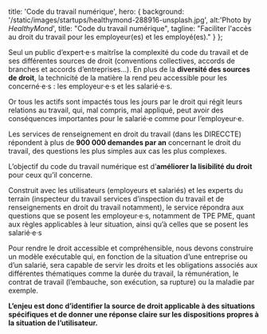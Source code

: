 
  title: 'Code du travail numérique',
  hero: {
    background: '/static/images/startups/healthymond-288916-unsplash.jpg',
    alt:'Photo by  _HealthyMond_',
    title: "Code du travail numérique",
    tagline: "Faciliter l'accès au droit du travail pour les employeur(es) et les employé(es)."
  }
};

<LayoutCDTN meta={meta} startup="code-du-travail-numerique">

Seul un public d’expert·e·s maitrîse la complexité du code du travail et de ses différentes sources de droit (conventions collectives, accords de branches et accords d’entreprises…). En plus de la **diversité des sources de droit**, la technicité de la matière la rend peu accessible pour les concerné·e·s : les employeur·e·s et les salarié·e·s.

Or tous les actifs sont impactés tous les jours par le droit qui régit leurs relations au travail, qui, mal compris, mal appliqué, peut avoir des conséquences importantes pour le salarié·e comme pour l’employeur·e.

Les services de renseignement en droit du travail (dans les DIRECCTE) répondent à plus de **900 000 demandes par an** concernant le droit du travail, des questions les plus simples aux cas les plus complexes.

L’objectif du code du travail numérique est d’**améliorer la lisibilité du droit** pour ceux qu’il concerne.

Construit avec les utilisateurs (employeurs et salariés) et les experts du terrain (inspecteur du travail services d’inspection du travail et de renseignements en droit du travail notamment), le service répondra aux questions que se posent les employeur·e·s, notamment de TPE PME, quant aux règles applicables à leur situation, ainsi qu’à celles que se posent les salarié·e·s

Pour rendre le droit accessible et compréhensible, nous devons construire un modèle exécutable qui, en fonction de la situation d’une entreprise ou d’un salarié, sera capable de servir les droits et les obligations associés aux différentes thématiques comme la durée du travail, la rémunération, le contrat de travail (l’embauche, son exécution, sa rupture) ou la maladie par exemple.

**L’enjeu est donc d’identifier la source de droit applicable à des situations spécifiques et de donner une réponse claire sur les dispositions propres à la situation de l’utilisateur.**

</LayoutCDTN>




